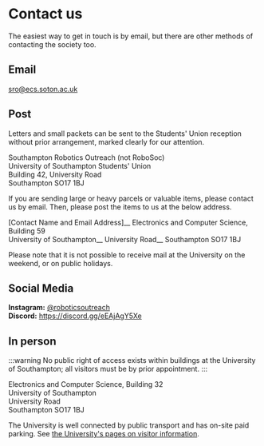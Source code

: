 # Contact us

The easiest way to get in touch is by email, but there are other methods of contacting the society too.

## Email

[sro@ecs.soton.ac.uk](mailto:sro@ecs.soton.ac.uk)

## Post

Letters and small packets can be sent to the Students' Union reception without prior arrangement, marked clearly for our attention.

Southampton Robotics Outreach (not RoboSoc)  
University of Southampton Students' Union  
Building 42, University Road  
Southampton SO17 1BJ

If you are sending large or heavy parcels or valuable items, please contact us by email. Then, please post the items to us at the below address.

[Contact Name and Email Address]__
Electronics and Computer Science, Building 59  
University of Southampton__
University Road__
Southampton SO17 1BJ

Please note that it is not possible to receive mail at the University on the weekend, or on public holidays.

## Social Media

**Instagram:** [@roboticsoutreach](https://instagram.com/roboticsoutreach)  
**Discord:** https://discord.gg/eEAjAgY5Xe

## In person

:::warning
No public right of access exists within buildings at the University of Southampton; all visitors must be by prior appointment.
:::

Electronics and Computer Science, Building 32  
University of Southampton  
University Road  
Southampton SO17 1BJ

The University is well connected by public transport and has on-site paid parking. See [the University's pages on visitor information](https://www.southampton.ac.uk/visitor-information).
